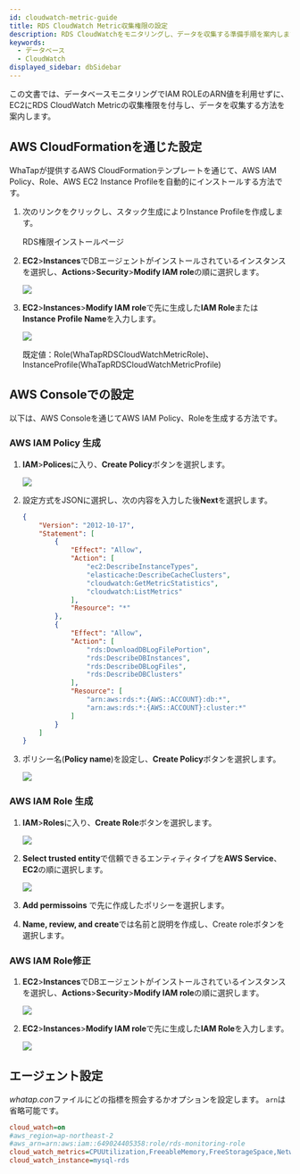 ```yaml
---
id: cloudwatch-metric-guide
title: RDS CloudWatch Metric収集権限の設定
description: RDS CloudWatchをモニタリングし、データを収集する準備手順を案内します。
keywords:
  - データベース
  - CloudWatch
displayed_sidebar: dbSidebar
---
```


この文書では、データベースモニタリングでIAM ROLEのARN値を利用せずに、EC2にRDS CloudWatch Metricの収集権限を付与し、データを収集する方法を案内します。

## AWS CloudFormationを通じた設定

WhaTapが提供するAWS CloudFormationテンプレートを通じて、AWS IAM Policy、Role、AWS EC2 Instance Profileを自動的にインストールする方法です。

1. 次のリンクをクリックし、スタック生成によりInstance Profileを作成します。

   <Link to='https://ap-northeast-2.console.aws.amazon.com/cloudformation/home?region=ap-northeast-2#/stacks/quickcreate?stackName=WhatapRdsMetricInstaceProfile&templateURL=https://whatapforwarder.s3.ap-northeast-2.amazonaws.com/whatapCloudMonitoring.yaml' target='_blank' className='ext-link'>RDS権限インストールページ</Link>

2. **EC2**>**Instances**でDBエージェントがインストールされているインスタンスを選択し、**Actions**>**Security**>**Modify IAM role**の順に選択します。

   ![](/img/ec2-instances.png)

3. **EC2**>**Instances**>**Modify IAM role**で先に生成した**IAM Role**または**Instance Profile Name**を入力します。

   ![](/img/ec2-instances-modify-iam-role.png)

   既定値：Role(WhaTapRDSCloudWatchMetricRole)、InstanceProfile(WhaTapRDSCloudWatchMetricProfile)

## AWS Consoleでの設定

以下は、AWS Consoleを通じてAWS IAM Policy、Roleを生成する方法です。

### AWS IAM Policy 生成

1. **IAM**>**Polices**に入り、**Create Policy**ボタンを選択します。

   ![](/img/iam-polices-create-policy.png)

2. 設定方式をJSONに選択し、次の内容を入力した後**Next**を選択します。

   ```json
   {
       "Version": "2012-10-17",
       "Statement": [
           {
               "Effect": "Allow",
               "Action": [
                   "ec2:DescribeInstanceTypes",
                   "elasticache:DescribeCacheClusters",
                   "cloudwatch:GetMetricStatistics",
                   "cloudwatch:ListMetrics"
               ],
               "Resource": "*"
           },
           {
               "Effect": "Allow",
               "Action": [
                   "rds:DownloadDBLogFilePortion",
                   "rds:DescribeDBInstances",
                   "rds:DescribeDBLogFiles",
                   "rds:DescribeDBClusters"
               ],
               "Resource": [
                   "arn:aws:rds:*:{AWS::ACCOUNT}:db:*",
                   "arn:aws:rds:*:{AWS::ACCOUNT}:cluster:*"
               ]
           }
       ]
   }
   ```

3. ポリシー名(**Policy name**)を設定し、**Create Policy**ボタンを選択します。

   ![](/img/policy-name.png)

### AWS IAM Role 生成

1. **IAM**>**Roles**に入り、**Create Role**ボタンを選択します。

   ![](/img/iam-roles-create-role.png)

2. **Select trusted entity**で信頼できるエンティティタイプを**AWS Service**、**EC2**の順に選択します。

   ![](/img/select-trusted-entity.png)

3. **Add permissoins** で先に作成したポリシーを選択します。

4. **Name, review, and create**では名前と説明を作成し、Create roleボタンを選択します。

### AWS IAM Role修正

1. **EC2**>**Instances**でDBエージェントがインストールされているインスタンスを選択し、**Actions**>**Security**>**Modify IAM role**の順に選択します。

   ![](/img/ec2-instances.png)

2. **EC2**>**Instances**>**Modify IAM role**で先に生成した**IAM Role**を入力します。

   ![](/img/ec2-instances-modify-iam-role.png)

## エージェント設定

*whatap.con*ファイルにどの指標を照会するかオプションを設定します。 `arn`は省略可能です。

```ini title='whatap.conf'
cloud_watch=on
#aws_region=ap-northeast-2
#aws_arn=arn:aws:iam::649024405358:role/rds-monitoring-role
cloud_watch_metrics=CPUUtilization,FreeableMemory,FreeStorageSpace,NetworkTransmitThroughput,NetworkReceiveThroughput
cloud_watch_instance=mysql-rds
```
